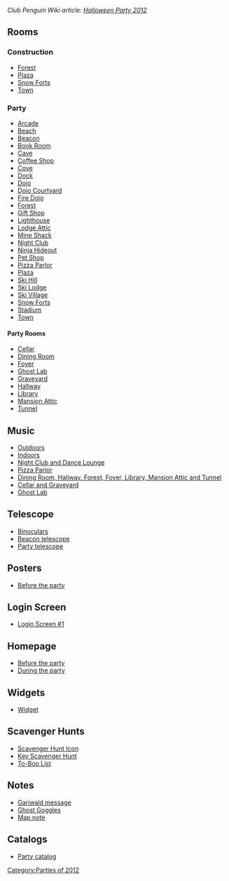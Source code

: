''Club Penguin Wiki article: [[clubpenguinwiki:Halloween Party 2012|Halloween Party 2012]]''
==Rooms==
===Construction===
*[[Media:HalloweenParty2012PreForest.swf|Forest]]
*[[Media:HalloweenParty2012PrePlaza.swf|Plaza]]
*[[Media:HalloweenParty2012PreForts.swf|Snow Forts]]
*[[Media:RoomsTown-HalloweenParty2012Pre.swf|Town]]

===Party===
*[[Media:HalloweenParty2012Lounge.swf|Arcade]]
*[[Media:HalloweenParty2012Beach.swf|Beach]]
*[[Media:HalloweenParty2012Beacon.swf|Beacon]]
*[[Media:HalloweenParty2012Book.swf|Book Room]]
*[[Media:HalloweenParty2012Cave.swf|Cave]]
*[[Media:HalloweenParty2012Coffee.swf|Coffee Shop]]
*[[Media:HalloweenParty2012Cove.swf|Cove]]
*[[Media:HalloweenParty2012Dock.swf|Dock]]
*[[Media:HalloweenParty2012Dojo.swf|Dojo]]
*[[Media:HalloweenParty2012Dojoext.swf|Dojo Courtyard]]
*[[Media:HalloweenParty2012Dojofire.swf|Fire Dojo]]
*[[Media:HalloweenParty2012Forest.swf|Forest]]
*[[Media:HalloweenParty2012Shop.swf|Gift Shop]]
*[[Media:HalloweenParty2012Lighthouse.swf|Lighthouse]]
*[[Media:HalloweenParty2012Attic.swf|Lodge Attic]]
*[[Media:HalloweenParty2012Shack.swf|Mine Shack]]
*[[Media:HalloweenParty2012Dance.swf|Night Club]]
*[[Media:HalloweenParty2012Dojohide.swf|Ninja Hideout]]
*[[Media:HalloweenParty2012Pet.swf|Pet Shop]]
*[[Media:HalloweenParty2012Pizza.swf|Pizza Parlor]]
*[[Media:HalloweenParty2012Plaza.swf|Plaza]]
*[[Media:HalloweenParty2012Mtn.swf|Ski Hill]]
*[[Media:HalloweenParty2012Lodge.swf|Ski Lodge]]
*[[Media:HalloweenParty2012Village.swf|Ski Village]]
*[[Media:HalloweenParty2012Forts.swf|Snow Forts]]
*[[Media:HalloweenParty2012Rink.swf|Stadium]]
*[[Media:RoomsTown-HalloweenParty2012.swf|Town]]

====Party Rooms====
*[[Media:HalloweenParty2012Party6.swf|Cellar]]
*[[Media:HalloweenParty2012Party3.swf|Dining Room]]
*[[Media:HalloweenParty2012Party1.swf|Foyer]]
*[[Media:HalloweenParty2012Party9.swf|Ghost Lab]]
*[[Media:HalloweenParty2012Party7.swf|Graveyard]]
*[[Media:HalloweenParty2012Party4.swf|Hallway]]
*[[Media:HalloweenParty2012Party2.swf|Library]]
*[[Media:HalloweenParty2012Party5.swf|Mansion Attic]]
*[[Media:HalloweenParty2012Party8.swf|Tunnel]]

==Music==
*[[Media:Music251.swf|Outdoors]]
*[[Media:Music252.swf|Indoors]]
*[[Media:Music223.swf|Night Club and Dance Lounge]]
*[[Media:Music253.swf|Pizza Parlor]]
*[[Media:Music339.swf|Dining Room, Hallway, Forest, Foyer, Library, Mansion Attic and Tunnel]]
*[[Media:Music340.swf|Cellar and Graveyard]]
*[[Media:Music338.swf|Ghost Lab]]

==Telescope==
*[[Media:Halloween2012BinocularsStormy.swf|Binoculars]]
*[[Media:Halloween2012TelescopeStormy.swf|Beacon telescope]]
*[[Media:Halloween2012TelescopeParty.swf|Party telescope]]

==Posters==
*[[Media:HalloweenParty2012PreCloseUpsPoster.swf|Before the party]]

==Login Screen==
*[[Media:HalloweenParty2012Pre-Awareness.swf|Login Screen #1]]

==Homepage==
*[[Media:FilesHomepageScene 148.swf|Before the party]]
*[[Media:FilesHomepageScene 185.swf|During the party]]

==Widgets==
*[[Media:CommunityFlashWidget-HalloweenParty2012.swf|Widget]]

==Scavenger Hunts==
*[[Media:HalloweenParty2012ScavengerHuntIcon.swf|Scavenger Hunt Icon]]
*[[Media:HalloweenParty2012ScavengerHunt.swf|Key Scavenger Hunt]]
*[[Media:HalloweenParty2012ScavengerHunt2.swf|To-Boo List]]

==Notes==
*[[Media:Halloween2012CloseUpsePartyNote1.swf|Gariwald message]]
*[[Media:Halloween2012CloseUpsePartyNote2.swf|Ghost Goggles]]
*[[Media:Halloween2012Party map note.swf|Map note]]

==Catalogs==
*[[Media:Halloween2012PartyCatalog.swf|Party catalog]]

{{Parties}}

[[Category:Parties of 2012]]
